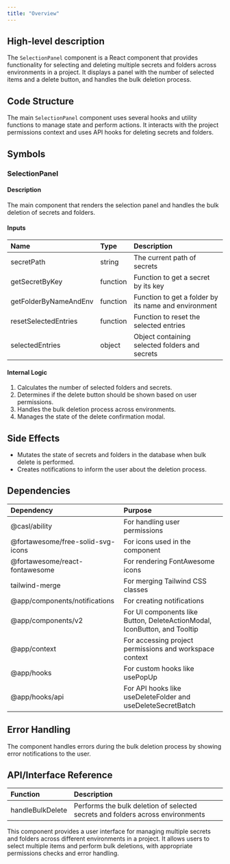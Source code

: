 ```yaml
---
title: "Overview"
---
```


## High-level description
The `SelectionPanel` component is a React component that provides functionality for selecting and deleting multiple secrets and folders across environments in a project. It displays a panel with the number of selected items and a delete button, and handles the bulk deletion process.

## Code Structure
The main `SelectionPanel` component uses several hooks and utility functions to manage state and perform actions. It interacts with the project permissions context and uses API hooks for deleting secrets and folders.

## Symbols

### SelectionPanel
#### Description
The main component that renders the selection panel and handles the bulk deletion of secrets and folders.

#### Inputs
| Name | Type | Description |
|:-----|:-----|:------------|
| secretPath | string | The current path of secrets |
| getSecretByKey | function | Function to get a secret by its key |
| getFolderByNameAndEnv | function | Function to get a folder by its name and environment |
| resetSelectedEntries | function | Function to reset the selected entries |
| selectedEntries | object | Object containing selected folders and secrets |

#### Internal Logic
1. Calculates the number of selected folders and secrets.
2. Determines if the delete button should be shown based on user permissions.
3. Handles the bulk deletion process across environments.
4. Manages the state of the delete confirmation modal.

## Side Effects
- Mutates the state of secrets and folders in the database when bulk delete is performed.
- Creates notifications to inform the user about the deletion process.

## Dependencies
| Dependency | Purpose |
|:-----------|:--------|
| @casl/ability | For handling user permissions |
| @fortawesome/free-solid-svg-icons | For icons used in the component |
| @fortawesome/react-fontawesome | For rendering FontAwesome icons |
| tailwind-merge | For merging Tailwind CSS classes |
| @app/components/notifications | For creating notifications |
| @app/components/v2 | For UI components like Button, DeleteActionModal, IconButton, and Tooltip |
| @app/context | For accessing project permissions and workspace context |
| @app/hooks | For custom hooks like usePopUp |
| @app/hooks/api | For API hooks like useDeleteFolder and useDeleteSecretBatch |

## Error Handling
The component handles errors during the bulk deletion process by showing error notifications to the user.

## API/Interface Reference
| Function | Description |
|:---------|:------------|
| handleBulkDelete | Performs the bulk deletion of selected secrets and folders across environments |

This component provides a user interface for managing multiple secrets and folders across different environments in a project. It allows users to select multiple items and perform bulk deletions, with appropriate permissions checks and error handling.